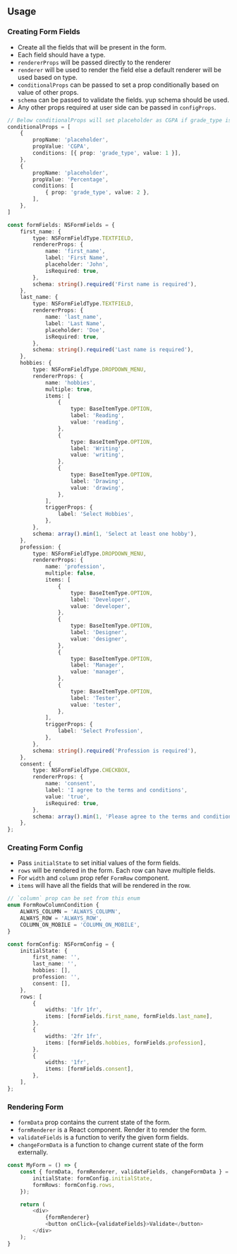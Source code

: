## Usage

### Creating Form Fields

- Create all the fields that will be present in the form.
- Each field should have a type.
- `rendererProps` will be passed directly to the renderer
- `renderer` will be used to render the field else a default renderer will be used based on type.
- `conditionalProps` can be passed to set a prop conditionally based on value of other props.
- `schema` can be passed to validate the fields. yup schema should be used.
- Any other props required at user side can be passed in `configProps`.

```typescript
// Below conditionalProps will set placeholder as CGPA if grade_type is 1 else it will set placeholder as Percentage
conditionalProps = [
    {
        propName: 'placeholder',
        propValue: 'CGPA',
        conditions: [{ prop: 'grade_type', value: 1 }],
    },
    {
        propName: 'placeholder',
        propValue: 'Percentage',
        conditions: [
            { prop: 'grade_type', value: 2 },
        ],
    },
]
```

```typescript
const formFields: NSFormFields = {
    first_name: {
        type: NSFormFieldType.TEXTFIELD,
        rendererProps: {
            name: 'first_name',
            label: 'First Name',
            placeholder: 'John',
            isRequired: true,
        },
        schema: string().required('First name is required'),
    },
    last_name: {
        type: NSFormFieldType.TEXTFIELD,
        rendererProps: {
            name: 'last_name',
            label: 'Last Name',
            placeholder: 'Doe',
            isRequired: true,
        },
        schema: string().required('Last name is required'),
    },
    hobbies: {
        type: NSFormFieldType.DROPDOWN_MENU,
        rendererProps: {
            name: 'hobbies',
            multiple: true,
            items: [
                {
                    type: BaseItemType.OPTION,
                    label: 'Reading',
                    value: 'reading',
                },
                {
                    type: BaseItemType.OPTION,
                    label: 'Writing',
                    value: 'writing',
                },
                {
                    type: BaseItemType.OPTION,
                    label: 'Drawing',
                    value: 'drawing',
                },
            ],
            triggerProps: {
                label: 'Select Hobbies',
            },
        },
        schema: array().min(1, 'Select at least one hobby'),
    },
    profession: {
        type: NSFormFieldType.DROPDOWN_MENU,
        rendererProps: {
            name: 'profession',
            multiple: false,
            items: [
                {
                    type: BaseItemType.OPTION,
                    label: 'Developer',
                    value: 'developer',
                },
                {
                    type: BaseItemType.OPTION,
                    label: 'Designer',
                    value: 'designer',
                },
                {
                    type: BaseItemType.OPTION,
                    label: 'Manager',
                    value: 'manager',
                },
                {
                    type: BaseItemType.OPTION,
                    label: 'Tester',
                    value: 'tester',
                },
            ],
            triggerProps: {
                label: 'Select Profession',
            },
        },
        schema: string().required('Profession is required'),
    },
    consent: {
        type: NSFormFieldType.CHECKBOX,
        rendererProps: {
            name: 'consent',
            label: 'I agree to the terms and conditions',
            value: 'true',
            isRequired: true,
        },
        schema: array().min(1, 'Please agree to the terms and conditions'),
    },
};
```

### Creating Form Config

- Pass `initialState` to set initial values of the form fields.
- `rows` will be rendered in the form. Each row can have multiple fields.
- For `width` and `column` prop refer `FormRow` component.
- `items` will have all the fields that will be rendered in the row.

```typescript
// `column` prop can be set from this enum
enum FormRowColumnCondition {
    ALWAYS_COLUMN = 'ALWAYS_COLUMN',
    ALWAYS_ROW = 'ALWAYS_ROW',
    COLUMN_ON_MOBILE = 'COLUMN_ON_MOBILE',
}
```

```typescript
const formConfig: NSFormConfig = {
    initialState: {
        first_name: '',
        last_name: '',
        hobbies: [],
        profession: '',
        consent: [],
    },
    rows: [
        {
            widths: '1fr 1fr',
            items: [formFields.first_name, formFields.last_name],
        },
        {
            widths: '2fr 1fr',
            items: [formFields.hobbies, formFields.profession],
        },
        {
            widths: '1fr',
            items: [formFields.consent],
        },
    ],
};
```

### Rendering Form

- `formData` prop contains the current state of the form.
- `formRenderer` is a React component. Render it to render the form.
- `validateFields` is a function to verify the given form fields.
- `changeFormData` is a function to change current state of the form externally.

```typescript
const MyForm = () => {
    const { formData, formRenderer, validateFields, changeFormData } = useNSFormHook({
        initialState: formConfig.initialState,
        formRows: formConfig.rows,
    });

    return (
        <div>
            {formRenderer}
            <button onClick={validateFields}>Validate</button>
        </div>
    );
}
```